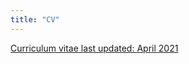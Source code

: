 ```yaml
---
title: "CV"
---
```


<style type="text/css">
h1.title {
  text-align: center;
}
</style>

<div align="center">
  <a 
  class="btn btn-primary btn-lg" 
  href="May_2021_meghan_maciejewski_CV.pdf" 
  role="button">
    Curriculum vitae last updated: April 2021
  </a>
</div>
